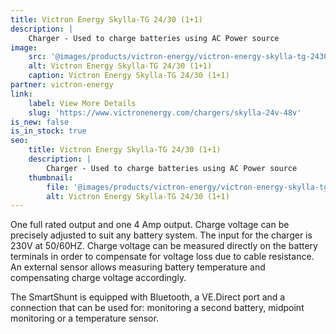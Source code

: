 ```yaml
---
title: Victron Energy Skylla-TG 24/30 (1+1)
description: |
    Charger - Used to charge batteries using AC Power source
image:
    src: '@images/products/victron-energy/victron-energy-skylla-tg-2430-11.jpeg'
    alt: Victron Energy Skylla-TG 24/30 (1+1)
    caption: Victron Energy Skylla-TG 24/30 (1+1)
partner: victron-energy
link:
    label: View More Details
    slug: 'https://www.victronenergy.com/chargers/skylla-24v-48v'
is_new: false
is_in_stock: true
seo:
    title: Victron Energy Skylla-TG 24/30 (1+1)
    description: |
        Charger - Used to charge batteries using AC Power source
    thumbnail:
        file: '@images/products/victron-energy/victron-energy-skylla-tg-2430-11.jpeg'
        alt: Victron Energy Skylla-TG 24/30 (1+1)
---
```

One full rated output and one 4 Amp output. Charge voltage can be precisely adjusted to suit any battery system. The input for the charger is 230V at 50/60HZ. Charge voltage can be measured directly on the battery terminals in order to compensate for voltage loss due to cable resistance. An external sensor allows measuring battery temperature and compensating charge voltage accordingly.

The SmartShunt is equipped with Bluetooth, a VE.Direct port and a connection that can be used for: monitoring a second battery, midpoint monitoring or a temperature sensor.